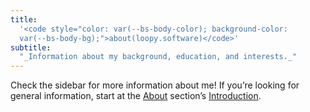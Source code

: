 ```yaml
---
title:
  '<code style="color: var(--bs-body-color); background-color:
  var(--bs-body-bg);">about(loopy.software)</code>'
subtitle:
  "_Information about my background, education, and interests._"
---
```


:::{.callout-note appearance="simple"}

Check the sidebar for more information about me! If you're looking for general information,
start at the [About](/about/index.html) section's [Introduction](/about/background/introduction/).

:::